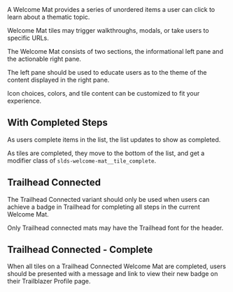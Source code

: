 
<div className="doc lead">
  A Welcome Mat provides a series of unordered items a user can click to learn about a thematic topic.
</div>

<Example title="Welcome Mat Base">
  <CodeView>
    <WelcomeMat />
  </CodeView>
</Example>

Welcome Mat tiles may trigger walkthroughs, modals, or take users to specific URLs.

The Welcome Mat consists of two sections, the informational left pane and the actionable right pane. 

The left pane should be used to educate users as to the theme of the content displayed in the right pane.

Icon choices, colors, and tile content can be customized to fit your experience.

## With Completed Steps

As users complete items in the list, the list updates to show as completed.

As tiles are completed, they move to the bottom of the list, and get a modifier class of `slds-welcome-mat__tile_complete`.

<Example title="Welcome Mat Partially Completed Steps">
  <CodeView>
    <WelcomeMat complete={2} />
  </CodeView>
</Example>

## Trailhead Connected

The Trailhead Connected variant should only be used when users can achieve a badge in Trailhead for completing all steps in the current Welcome Mat.

Only Trailhead connected mats may have the Trailhead font for the header.

<Example title="Welcome Mat Trailhead">
  <CodeView>
    <WelcomeMat trailhead complete={1} />
  </CodeView>
</Example>

## Trailhead Connected - Complete

When all tiles on a Trailhead Connected Welcome Mat are completed, users should be presented with a message and link to view their new badge on their Trailblazer Profile page.

<Example title="Welcome Mat Trailhead Complete">
  <CodeView>
    <WelcomeMat trailhead complete={5} />
  </CodeView>
</Example>